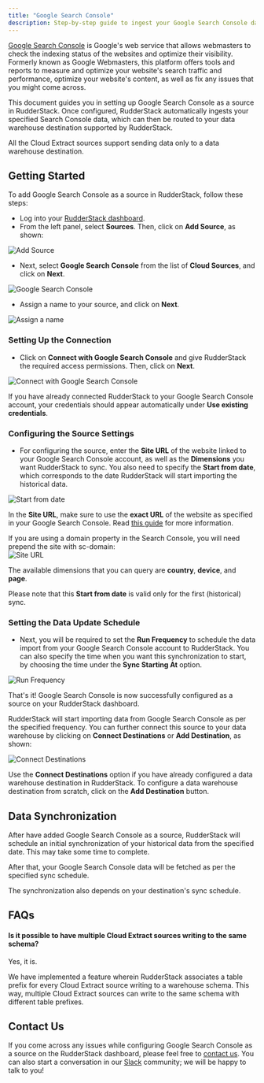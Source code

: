 ```yaml
---
title: "Google Search Console"
description: Step-by-step guide to ingest your Google Search Console data into RudderStack.
---
```


[Google Search Console](https://search.google.com/search-console/about) is Google's web service that allows webmasters to check the indexing status of the websites and optimize their visibility. Formerly known as Google Webmasters, this platform offers tools and reports to measure and optimize your website's search traffic and performance, optimize your website's content, as well as fix any issues that you might come across.

This document guides you in setting up Google Search Console as a source in RudderStack. Once configured, RudderStack automatically ingests your specified Search Console data, which can then be routed to your data warehouse destination supported by RudderStack.

<div class="warningBlock">
All the Cloud Extract sources support sending data only to a <Link to="/destinations/warehouse-destinations/">data warehouse destination</Link>.
</div>

## Getting Started

To add Google Search Console as a source in RudderStack, follow these steps:

- Log into your [RudderStack dashboard](https://app.rudderlabs.com/signup?type=freetrial).
- From the left panel, select **Sources**. Then, click on **Add Source**, as shown:

<!--<img src="../../assets/1 (4) (3) (3) (3) (3) (3) (3) (3) (3) (3) (3) (3) (3) (3) (3) (3) (2).png" />-->

<img
  src="../../assets/1 (4) (3) (3) (3) (3) (3) (3) (3) (3) (3) (3) (3) (3) (3) (3) (3) (2).png"
  alt="Add Source"
/>

- Next, select **Google Search Console** from the list of **Cloud Sources**, and click on **Next**.

<!--<img src="../../assets/screen-shot-2020-12-18-at-10.43.57-am.png" />-->

<img
  src="../../assets/screen-shot-2020-12-18-at-10.43.57-am.png"
  alt="Google Search Console"
/>

- Assign a name to your source, and click on **Next**.

<!--<img src="../../assets/screen-shot-2020-12-18-at-10.44.25-am.png" />-->

<img
  src="../../assets/screen-shot-2020-12-18-at-10.44.25-am.png"
  alt="Assign a name"
/>

### Setting Up the Connection

- Click on **Connect with Google Search Console** and give RudderStack the required access permissions. Then, click on **Next**.

<!--<img src="../../assets/screen-shot-2020-12-18-at-10.44.41-am.png" />-->

<img
  src="../../assets/screen-shot-2020-12-18-at-10.44.41-am.png"
  alt="Connect with Google Search Console"
/>

<div class="infoBlock">

If you have already connected RudderStack to your Google Search Console account, your credentials should appear automatically under **Use existing credentials**.

</div>

### Configuring the Source Settings

- For configuring the source, enter the **Site URL** of the website linked to your Google Search Console account, as well as the **Dimensions** you want RudderStack to sync. You also need to specify the **Start from date**, which corresponds to the date RudderStack will start importing the historical data.

<!--<img src="../../assets/screen-shot-2020-12-18-at-10.59.43-am.png" />-->

<img
  src="../../assets/screen-shot-2020-12-18-at-10.59.43-am.png"
  alt="Start from date"
/>

In the **Site URL**, make sure to use the **exact URL** of the website as specified in your Google Search Console. Read [this guide](https://support.google.com/webmasters/answer/34592?hl=en) for more information.

<div class="infoBlock">
If you are using a domain property in the Search Console, you will need prepend the site with sc-domain:
</div>

<!-- <img src="../../assets/image (13) (1).png" />-->

<img src="../../assets/image (13) (1).png" alt="Site URL" />

<div class="successBlock">

  The available dimensions that you can query are **country**,
  **device**, and **page**.
</div>

<div class="infoBlock">

Please note that this **Start from date** is valid only for the first (historical) sync.

</div>

### Setting the Data Update Schedule

- Next, you will be required to set the **Run Frequency** to schedule the data import from your Google Search Console account to RudderStack. You can also specify the time when you want this synchronization to start, by choosing the time under the **Sync Starting At** option.

<!--<img src="../../assets/screen-shot-2020-12-18-at-11.00.31-am.png" />-->

<img
  src="../../assets/screen-shot-2020-12-18-at-11.00.31-am.png"
  alt="Run Frequency"
/>

That's it! Google Search Console is now successfully configured as a source on your RudderStack dashboard.

RudderStack will start importing data from Google Search Console as per the specified frequency. You can further connect this source to your data warehouse by clicking on **Connect Destinations** or **Add Destination**, as shown:

<!--<img src="../../assets/screen-shot-2020-12-18-at-11.01.14-am (1).png" />-->

<img
  src="../../assets/screen-shot-2020-12-18-at-11.01.14-am (1).png"
  alt="Connect Destinations"
/>

<div class="successBlock">

  Use the **Connect Destinations** option if you have already
  configured a data warehouse destination in RudderStack. To configure a data
  warehouse destination from scratch, click on the **Add Destination** button.
</div>

## Data Synchronization

After have added Google Search Console as a source, RudderStack will schedule an initial synchronization of your historical data from the specified date. This may take some time to complete.

After that, your Google Search Console data will be fetched as per the specified sync schedule.

<div class="infoBlock">

The synchronization also depends on your destination's sync schedule.

</div>

## FAQs

#### Is it possible to have multiple Cloud Extract sources writing to the same schema?

Yes, it is.

We have implemented a feature wherein RudderStack associates a table prefix for every Cloud Extract source writing to a warehouse schema. This way, multiple Cloud Extract sources can write to the same schema with different table prefixes.

## Contact Us

If you come across any issues while configuring Google Search Console as a source on the RudderStack dashboard, please feel free to [contact us](mailto:%20docs@rudderstack.com). You can also start a conversation in our [Slack](https://rudderstack.com/join-rudderstack-slack-community) community; we will be happy to talk to you!
